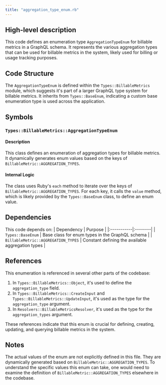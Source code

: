 ```yaml
---
title: "aggregation_type_enum.rb"
---
```


## High-level description
This code defines an enumeration type `AggregationTypeEnum` for billable metrics in a GraphQL schema. It represents the various aggregation types that can be used for billable metrics in the system, likely used for billing or usage tracking purposes.

## Code Structure
The `AggregationTypeEnum` is defined within the `Types::BillableMetrics` module, which suggests it's part of a larger GraphQL type system for billable metrics. It inherits from `Types::BaseEnum`, indicating a custom base enumeration type is used across the application.

## Symbols

### `Types::BillableMetrics::AggregationTypeEnum`
#### Description
This class defines an enumeration of aggregation types for billable metrics. It dynamically generates enum values based on the keys of `BillableMetric::AGGREGATION_TYPES`.

#### Internal Logic
The class uses Ruby's `each` method to iterate over the keys of `BillableMetric::AGGREGATION_TYPES`. For each key, it calls the `value` method, which is likely provided by the `Types::BaseEnum` class, to define an enum value.

## Dependencies
This code depends on:
| Dependency | Purpose |
|:-----------|:--------|
| `Types::BaseEnum` | Base class for enum types in the GraphQL schema |
| `BillableMetric::AGGREGATION_TYPES` | Constant defining the available aggregation types |

## References
This enumeration is referenced in several other parts of the codebase:

1. In `Types::BillableMetrics::Object`, it's used to define the `aggregation_type` field.
2. In `Types::BillableMetrics::CreateInput` and `Types::BillableMetrics::UpdateInput`, it's used as the type for the `aggregation_type` argument.
3. In `Resolvers::BillableMetricsResolver`, it's used as the type for the `aggregation_types` argument.

These references indicate that this enum is crucial for defining, creating, updating, and querying billable metrics in the system.

## Notes
The actual values of the enum are not explicitly defined in this file. They are dynamically generated based on `BillableMetric::AGGREGATION_TYPES`. To understand the specific values this enum can take, one would need to examine the definition of `BillableMetric::AGGREGATION_TYPES` elsewhere in the codebase.